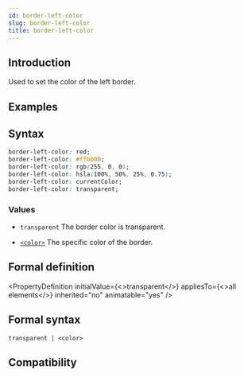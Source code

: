 ```yaml
---
id: border-left-color
slug: border-left-color
title: border-left-color
---
```


## Introduction

Used to set the color of the left border.

## Examples


<Go
  example="css-api"
  defaultFile="src/border-left-color/App.tsx"
  img="https://lf-lynx.tiktok-cdns.com/obj/lynx-artifacts-oss-sg/lynx-website/assets/doc/css/border-color-edge.jpg"
  defaultEntryFile="dist/border-left-color.lynx.bundle"
  entry="src/border-left-color"
/>

## Syntax

```css
border-left-color: red;
border-left-color: #ffbb00;
border-left-color: rgb(255, 0, 0);
border-left-color: hsla(100%, 50%, 25%, 0.75);
border-left-color: currentColor;
border-left-color: transparent;
```

### Values

- `transparent`
  The border color is transparent.

- [`<color>`](api/css/data-type/color)
  The specific color of the border.

## Formal definition


<PropertyDefinition
  initialValue={<>transparent</>}
  appliesTo={<>all elements</>}
  inherited="no"
  animatable="yes"
/>

## Formal syntax

```
transparent | <color>
```

## Compatibility


<LegacyCompatTable metadata="css/properties/border-left-color" />
